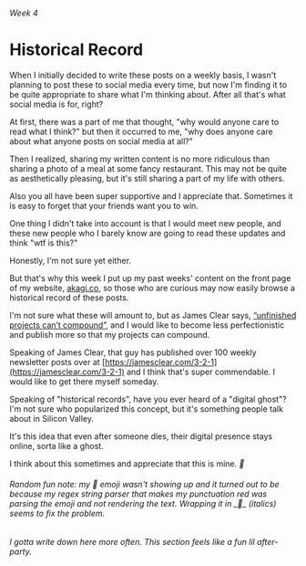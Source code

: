 ###### Week 4

# Historical Record

When I initially decided to write these posts on a weekly basis, I wasn't planning to post these to social media every time, but now I'm finding it to be quite appropriate to share what I'm thinking about. After all that's what social media is for, right?

At first, there was a part of me that thought, "why would anyone care to read what I think?" but then it occurred to me, "why does anyone care about what anyone posts on social media at all?"

Then I realized, sharing my written content is no more ridiculous than sharing a photo of a meal at some fancy restaurant. This may not be quite as aesthetically pleasing, but it's still sharing a part of my life with others.

Also you all have been super supportive and I appreciate that. Sometimes it is easy to forget that your friends want you to win.

One thing I didn't take into account is that I would meet new people, and these new people who I barely know are going to read these updates and think "wtf is this?"

Honestly, I'm not sure yet either.

But that's why this week I put up my past weeks' content on the front page of my website, [akagi.co](akagi.co), so those who are curious may now easily browse a historical record of these posts.

I'm not sure what these will amount to, but as James Clear says, [“unfinished projects can’t compound”](https://jamesclear.com/3-2-1/july-15-2021), and I would like to become less perfectionistic and publish more so that my projects can compound.

Speaking of James Clear, that guy has published over 100 weekly newsletter posts over at [https://jamesclear.com/3-2-1](https://jamesclear.com/3-2-1) and I think that's super commendable. I would like to get there myself someday.

Speaking of "historical records", have you ever heard of a "digital ghost"? I'm not sure who popularized this concept, but it's something people talk about in Silicon Valley.

It's this idea that even after someone dies, their digital presence stays online, sorta like a ghost.

I think about this sometimes and appreciate that this is mine. _👻_

###### Random fun note: my 👻 emoji wasn't showing up and it turned out to be because my regex string parser that makes my punctuation red was parsing the emoji and not rendering the text. Wrapping it in \_👻\_ (italics) seems to fix the problem.

###### I gotta write down here more often. This section feels like a fun lil after-party.

